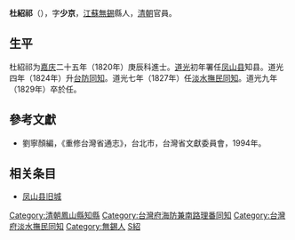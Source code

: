 '''杜紹祁'''（{{bd|？||1829年|catIdx=D杜}}），字'''少京'''，[[江蘇|江蘇]][[無錫|無錫]]縣人，[[清朝|清朝]]官員。

== 生平 ==
杜紹祁为[[嘉庆|嘉庆]]二十五年（1820年）庚辰科進士。[[道光|道光]]初年署任[[凤山县|凤山县]]知县。道光四年（1824年）升[[台湾府海防兼南路理番同知|台防同知]]。道光七年（1827年）任[[台灣府淡水撫民同知|淡水撫民同知]]。道光九年（1829年）卒於任。

==參考文獻==
*劉寧顏編，《重修台灣省通志》，台北市，台灣省文獻委員會，1994年。

==相关条目==
*[[凤山县旧城|凤山县旧城]]

{{start box}}
{{s-off}}
{{s-before|[[段光煃|段光煃]]}}
{{s-title|[[臺灣府|臺灣府]][[鳳山縣知縣|鳳山縣知縣]]|<small>道光二年（1822年）前署任</small>}}
{{s-after|[[劉功傑|劉功傑]]}}
{{s-before|[[劉功傑|劉功傑]]}}
{{s-title|[[臺灣府|臺灣府]][[鳳山縣知縣|鳳山縣知縣]]|<small>道光四年（1824年）回署任</small>}}
{{s-after|[[徐必觀|徐必觀]]}}
{{s-before|[[李慎彝|李慎彝]]}}
{{s-title|[[台灣府淡水撫民同知|台灣府淡水撫民同知]]|<small>道光七年（1827年）上任</small>}}
{{s-after|[[李嗣鄴|李嗣鄴]]}}
{{end box}}
{{嘉慶二十五年庚辰科殿試金榜}}
{{DEFAULTSORT:Du杜}}
[[Category:清朝鳳山縣知縣|Category:清朝鳳山縣知縣]]
[[Category:台灣府海防兼南路理番同知|Category:台灣府海防兼南路理番同知]]
[[Category:台灣府淡水撫民同知|Category:台灣府淡水撫民同知]]
[[Category:無錫人|Category:無錫人]]
[[Category:杜姓|S紹]]